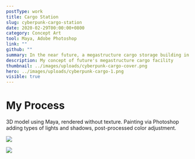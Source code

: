 ```yaml
---
postType: work
title: Cargo Station
slug: cyberpunk-cargo-station
date: 2020-02-29T00:00:00+0800
category: Concept Art
tool: Maya, Adobe Photoshop
link: ""
github: ""
summary: In the near future, a megastructure cargo storage building in the industry zone that sees frequent goods being unloaded via the numerous air vehicle ports. Above housed the skeleton crews employed by numerous mega-corporations.
description: My concept of future's megastructure cargo facility
thumbnail: ../images/uploads/cyberpunk-cargo-cover.png
hero: ../images/uploads/cyberpunk-cargo-1.png
visible: true
---
```


# My Process

3D model using Maya, rendered without texture. Painting via Photoshop adding types of lights and shadows, post-processed color adjustment.

![](../images/uploads/cyberpunk-cargo-2.png)

![](../images/uploads/cyberpunk-cargo-3.png)
